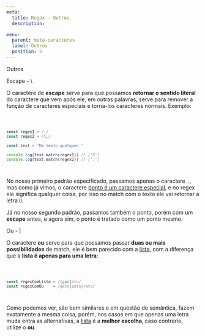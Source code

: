 ```yaml
---
meta:
  title: Regex - Outros
  description:

menu:
  parent: meta-caracteres
  label: Outros
  position: 5
---
```



<Heading>Outros</Heading>

<Heading as="h2">Escape - &#92;</Heading>

O caractere de **escape** serve para que possamos **retornar o sentido literal** do caractere que vem após ele, em outras palavras, serve para remover a função de caracteres especiais e torna-los caracteres normais. Exemplo:

<Code language="js">

```js
const regex1 = /./
const regex2 = /\./

const text = 'Um texto qualquer.'

console.log(text.match(regex1)) // ['U']
console.log(text.match(regex2)) // ['.']
```

</Code>

No nosso primeiro padrão especificado, passamos apenas o caractere `.`, mas como já vimos, o caractere <a href="/docs/representantes#ponto---." target="_blank">ponto é um caractere especial</a>, e no regex ele significa qualquer coisa, por isso no match com o texto ele vai retornar a letra `U`.

Já no nosso segundo padrão, passamos também o ponto, porém com um **escape** antes, e agora sim, o ponto é tratado como um ponto mesmo.

<Heading as="h2">Ou - &#x7C;</Heading>

O caractere **ou** serve para que possamos passar **duas ou mais possibilidades** de match, ele é bem parecido com a <a href="/docs/representantes#listas---[...]" target="_blank">lista</a>, com a diferença que a **lista é apenas para uma letra**:

<Code language="js">

```js
const regexComLista = /[gpr]ato/
const regexComOu    = /gato|pato|rato/
```

</Code>

Como podemos ver, são bem similares e em questão de semântica, fazem exatamente a mesma coisa, porém, nos casos em que apenas uma letra muda entra as alternativas, a <a href="/docs/representantes#listas---[...]" target="_blank">lista</a> é a **melhor escolha**, caso contrario, utilize o **ou**.
